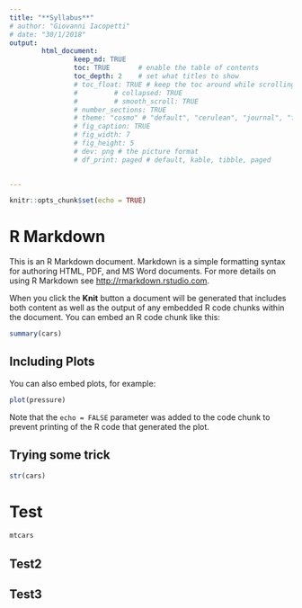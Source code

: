 ```yaml
---
title: "**Syllabus**"
# author: "Giovanni Iacopetti"
# date: "30/1/2018"
output: 
        html_document:
                keep_md: TRUE
                toc: TRUE       # enable the table of contents
                toc_depth: 2    # set what titles to show
                # toc_float: TRUE # keep the toc around while scrolling (get rid of 'TRUE' before uncommenting the options)
                #         # collapsed: TRUE
                #         # smooth_scroll: TRUE 
                # number_sections: TRUE
                # theme: "cosmo" # "default", "cerulean", "journal", "flatly", "readable", "spacelab", "united", "cosmo", "lumen", "paper", "sandstone", "simplex", "yeti"
                # fig_caption: TRUE
                # fig_width: 7
                # fig_height: 5
                # dev: png # the picture format
                # df_print: paged # default, kable, tibble, paged
                

---
```




```r
knitr::opts_chunk$set(echo = TRUE)
```

# R Markdown {.tabset .tabset-fade}

This is an R Markdown document. Markdown is a simple formatting syntax for authoring HTML, PDF, and MS Word documents. For more details on using R Markdown see <http://rmarkdown.rstudio.com>.

When you click the **Knit** button a document will be generated that includes both content as well as the output of any embedded R code chunks within the document. You can embed an R code chunk like this:

```r
summary(cars)
```

## Including Plots

You can also embed plots, for example:

```r
plot(pressure)
```

Note that the `echo = FALSE` parameter was added to the code chunk to prevent printing of the R code that generated the plot.

## Trying some trick

```r
str(cars)
```


# Test

```r
mtcars
```


## Test2

## Test3

